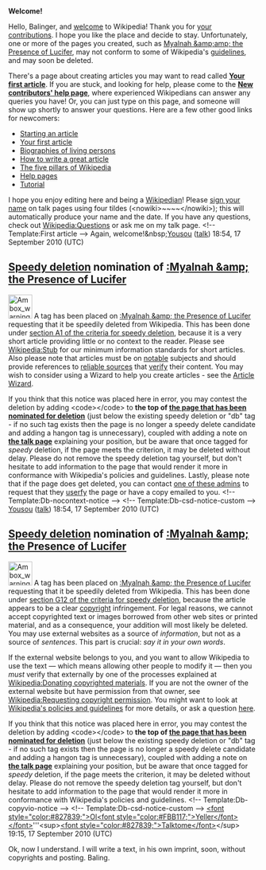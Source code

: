 <article id="28860687" title=User talk:Balinger>
	<talkpage id="28860687" title="User talk:Balinger">
'''Welcome!'''

Hello, Balinger, and [[Wikipedia:Welcome, newcomers|welcome]] to Wikipedia! Thank you for [[Special:Contributions/Balinger|your contributions]]. I hope you like the place and decide to stay. Unfortunately, one or more of the pages you created, such as [[Myalnah &amp;amp; the Presence of Lucifer]], may not conform to some of Wikipedia's [[Wikipedia:List of policies|guidelines]], and may soon be deleted. 

There's a page about creating articles you may want to read called '''[[Wikipedia:Your first article|Your first article]]'''. If you are stuck, and looking for help, please come to the '''[[Wikipedia:New contributors' help page|New contributors' help page]]''', where experienced Wikipedians can answer any queries you have! Or, you can just type '''{{t|helpme}}''' on this page, and someone will show up shortly to answer your questions. Here are a few other good links for newcomers:
* [[Wikipedia:Starting an article|Starting an article]]
* [[Wikipedia:Your first article|Your first article]]
* [[Wikipedia:Biographies of living persons|Biographies of living persons]]
* [[Wikipedia:How to write a great article|How to write a great article]]
* [[Wikipedia:Five pillars|The five pillars of Wikipedia]]
* [[Help:Contents|Help pages]]
* [[Wikipedia:Tutorial|Tutorial]]
I hope you enjoy editing here and being a [[Wikipedia:Wikipedians|Wikipedian]]! Please [[Wikipedia:Signatures|sign your name]] on talk pages using four tildes (&lt;nowiki&gt;~~~~&lt;/nowiki&gt;); this will automatically produce your name and the date. If you have any questions, check out [[Wikipedia:Questions]] or ask me on my talk page. &lt;!-- Template:First article --&gt; Again, welcome!&amp;nbsp;[[User:Yousou|Yousou]] ([[User talk:Yousou|talk]]) 18:54, 17 September 2010 (UTC)

==[[Wikipedia:Criteria for speedy deletion|Speedy deletion]] nomination of [[:Myalnah &amp; the Presence of Lucifer]]==
[[Image:Ambox warning_pn.svg|48px|left]] A tag has been placed on [[:Myalnah &amp; the Presence of Lucifer]] requesting that it be speedily deleted from Wikipedia. This has been done under [[WP:CSD#A1|section A1 of the criteria for speedy deletion]], because it is a very short article providing little or no context to the reader. Please see [[Wikipedia:Stub#Essential information about stubs|Wikipedia:Stub]] for our minimum information standards for short articles. Also please note that articles must be on [[Wikipedia:Notability|notable]] subjects and should provide references to [[Wikipedia:Reliable sources|reliable sources]] that [[Wikipedia:Verifiability|verify]] their content. You may wish to consider using a Wizard to help you create articles - see the [[Wikipedia:Article wizard2.0|Article Wizard]]. 

If you think that this notice was placed here in error, you may contest the deletion by adding &lt;code&gt;{{tl|hangon}}&lt;/code&gt; to '''the top of [[:Myalnah &amp; the Presence of Lucifer|the page that has been nominated for deletion]]''' (just below the existing speedy deletion or &quot;db&quot; tag - if no such tag exists then the page is no longer a speedy delete candidate and adding a hangon tag is unnecessary), coupled with adding a note on '''[[Talk:Myalnah &amp;amp; the Presence of Lucifer|the talk page]]''' explaining your position, but be aware that once tagged for ''speedy'' deletion, if the page meets the criterion, it may be deleted without delay. Please do not remove the speedy deletion tag yourself, but don't hesitate to add information to the page that would render it more in conformance with Wikipedia's policies and guidelines. Lastly, please note that if the page does get deleted, you can contact [[:Category:Wikipedia administrators who will provide copies of deleted articles|one of these admins]] to request that they  [[Wikipedia:Userfication#Userfication_of_deleted_content|userfy]] the page or have a copy emailed to you. &lt;!-- Template:Db-nocontext-notice --&gt; &lt;!-- Template:Db-csd-notice-custom --&gt; [[User:Yousou|Yousou]] ([[User talk:Yousou|talk]]) 18:54, 17 September 2010 (UTC)

==[[Wikipedia:Criteria for speedy deletion|Speedy deletion]] nomination of [[:Myalnah &amp; the Presence of Lucifer]]==
[[Image:Ambox warning_pn.svg|48px|left]] A tag has been placed on [[:Myalnah &amp; the Presence of Lucifer]] requesting that it be speedily deleted from Wikipedia. This has been done under [[WP:CSD#G12|section G12 of the criteria for speedy deletion]], because the article appears to be a clear [[Wikipedia:Copyrights|copyright]] infringement. For legal reasons, we cannot accept copyrighted text or images borrowed from other web sites or printed material, and as a consequence, your addition will most likely be deleted. You may use external websites as a source of ''information'', but not as a source of ''sentences''. This part is crucial: ''say it in your own words''.

If the external website belongs to you, and you want to allow Wikipedia to use the text — which means allowing other people to modify it — then you ''must'' verify that externally by one of the processes explained at [[Wikipedia:Donating copyrighted materials]]. If you are not the owner of the external website but have permission from that owner, see [[Wikipedia:Requesting copyright permission]]. You might want to look at [[Wikipedia:Policies and guidelines|Wikipedia's policies and guidelines]] for more details, or ask a question [[Wikipedia:Help desk|here]]. 

If you think that this notice was placed here in error, you may contest the deletion by adding &lt;code&gt;{{tl|hangon}}&lt;/code&gt; to '''the top of [[:Myalnah &amp; the Presence of Lucifer|the page that has been nominated for deletion]]''' (just below the existing speedy deletion or &quot;db&quot; tag - if no such tag exists then the page is no longer a speedy delete candidate and adding a hangon tag is unnecessary), coupled with adding a note on '''[[Talk:Myalnah &amp;amp; the Presence of Lucifer|the talk page]]''' explaining your position, but be aware that once tagged for ''speedy'' deletion, if the page meets the criterion, it may be deleted without delay. Please do not remove the speedy deletion tag yourself, but don't hesitate to add information to the page that would render it more in conformance with Wikipedia's policies and guidelines.  &lt;!-- Template:Db-copyvio-notice --&gt; &lt;!-- Template:Db-csd-notice-custom --&gt; [[User:OlYeller21|&lt;font style=&quot;color:#827839;&quot;&gt;Ol&lt;font style=&quot;color:#FBB117;&quot;&gt;Yeller&lt;/font&gt;&lt;/font&gt;]]'''&lt;sup&gt;[[User_talk:OlYeller21|&lt;font style=&quot;color:#827839;&quot;&gt;Talktome&lt;/font&gt;]]&lt;/sup&gt; 19:15, 17 September 2010 (UTC)

Ok, now I understand. I will write a text, in his own imprint, soon, without copyrights and posting. Baling.
	</talkpage>
</article>